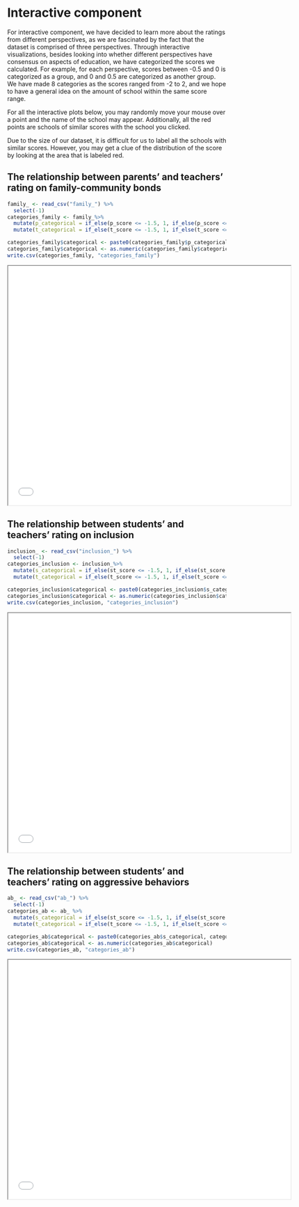 # Interactive component

For interactive component, we have decided to learn more about the ratings from different perspectives, as we are fascinated by the fact that the dataset is comprised of three perspectives. Through interactive visualizations, besides looking into whether different perspectives have consensus on aspects of education, we have categorized the scores we calculated. For example, for each perspective, scores between -0.5 and 0 is categorized as a group, and 0 and 0.5 are categorized as another group. We have made 8 categories as the scores ranged from -2 to 2, and we hope to have a general idea on the amount of school within the same score range.

For all the interactive plots below, you may randomly move your mouse over a point and the name of the school may appear. Additionally, all the red points are schools of similar scores with the school you clicked.

Due to the size of our dataset, it is difficult for us to label all the schools with similar scores. However, you may get a clue of the distribution of the score by looking at the area that is labeled red.

## The relationship between parents' and teachers' rating on family-community bonds
```r
family_ <- read_csv("family_") %>%
  select(-1)
categories_family <- family_%>%
  mutate(p_categorical = if_else(p_score <= -1.5, 1, if_else(p_score <= -1, 2, if_else(p_score <= -0.5, 3, if_else(p_score <= 0,4, if_else(p_score <= 0.5, 5, if_else(p_score <= 1, 6, if_else(p_score <= 1.5, 7, 8)))))))) %>%
  mutate(t_categorical = if_else(t_score <= -1.5, 1, if_else(t_score <= -1, 2, if_else(t_score <= -0.5, 3, if_else(t_score <= 0,4, if_else(t_score <= 0.5, 5, if_else(t_score <= 1, 6, if_else(t_score <= 1.5, 7, 8))))))))
```

```r
categories_family$categorical <- paste0(categories_family$p_categorical, categories_family$t_categorical)
categories_family$categorical <- as.numeric(categories_family$categorical)
write.csv(categories_family, "categories_family")
```

<iframe src="interactive_component/nyc_school_survey1.html" width="650" height="550"></iframe>

## The relationship between students' and teachers' rating on inclusion
```r
inclusion_ <- read_csv("inclusion_") %>%
  select(-1)
categories_inclusion <- inclusion_%>%
  mutate(s_categorical = if_else(st_score <= -1.5, 1, if_else(st_score <= -1, 2, if_else(st_score <= -0.5, 3, if_else(st_score <= 0,4, if_else(st_score <= 0.5, 5, if_else(st_score <= 1, 6, if_else(st_score <= 1.5, 7, 8)))))))) %>%
  mutate(t_categorical = if_else(t_score <= -1.5, 1, if_else(t_score <= -1, 2, if_else(t_score <= -0.5, 3, if_else(t_score <= 0,4, if_else(t_score <= 0.5, 5, if_else(t_score <= 1, 6, if_else(t_score <= 1.5, 7, 8))))))))
```

```r
categories_inclusion$categorical <- paste0(categories_inclusion$s_categorical, categories_inclusion$t_categorical)
categories_inclusion$categorical <- as.numeric(categories_inclusion$categorical)
write.csv(categories_inclusion, "categories_inclusion")
```

<iframe src="interactive_component/nyc_school_survey2.html" width="650" height="550"></iframe>

## The relationship between students' and teachers' rating on aggressive behaviors
```r
ab_ <- read_csv("ab_") %>%
  select(-1)
categories_ab <- ab_ %>%
  mutate(s_categorical = if_else(st_score <= -1.5, 1, if_else(st_score <= -1, 2, if_else(st_score <= -0.5, 3, if_else(st_score <= 0,4, if_else(st_score <= 0.5, 5, if_else(st_score <= 1, 6, if_else(st_score <= 1.5, 7, 8)))))))) %>%
  mutate(t_categorical = if_else(t_score <= -1.5, 1, if_else(t_score <= -1, 2, if_else(t_score <= -0.5, 3, if_else(t_score <= 0,4, if_else(t_score <= 0.5, 5, if_else(t_score <= 1, 6, if_else(t_score <= 1.5, 7, 8))))))))
```

```r
categories_ab$categorical <- paste0(categories_ab$s_categorical, categories_ab$t_categorical)
categories_ab$categorical <- as.numeric(categories_ab$categorical)
write.csv(categories_ab, "categories_ab")
```

<iframe src="interactive_component/nyc_school_survey.html" width="650" height="550"></iframe>
